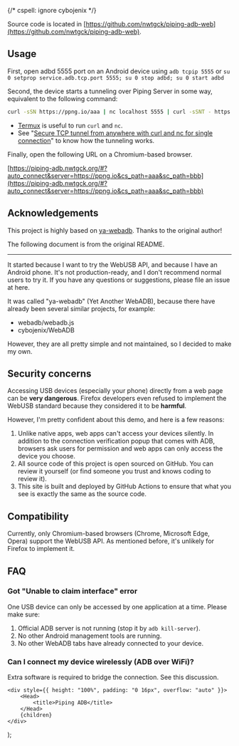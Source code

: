 
{/* cspell: ignore cybojenix */}

Source code is located in [https://github.com/nwtgck/piping-adb-web](https://github.com/nwtgck/piping-adb-web).

## Usage
First, open adbd 5555 port on an Android device using `adb tcpip 5555` or `su 0 setprop service.adb.tcp.port 5555; su 0 stop adbd; su 0 start adbd`

Second, the device starts a tunneling over Piping Server in some way, equivalent to the following command:
```bash
curl -sSN https://ppng.io/aaa | nc localhost 5555 | curl -sSNT - https://ppng.io/bbb
```

- [Termux](https://termux.dev) is useful to run `curl` and `nc`.
- See "[Secure TCP tunnel from anywhere with curl and nc for single connection](https://dev.to/nwtgck/secure-tcp-tunnel-from-anywhere-with-curl-and-nc-for-single-connection-2k5i)" to know how the tunneling works.

Finally, open the following URL on a Chromium-based browser.

[https://piping-adb.nwtgck.org/#?auto_connect&server=https://ppng.io&cs_path=aaa&sc_path=bbb](https://piping-adb.nwtgck.org/#?auto_connect&server=https://ppng.io&cs_path=aaa&sc_path=bbb)

## Acknowledgements

This project is highly based on [ya-webadb](https://github.com/yume-chan/ya-webadb). Thanks to the original author!

The following document is from the original README.

---

It started because I want to try the <ExternalLink href="https://developer.mozilla.org/en-US/docs/Web/API/USB">WebUSB</ExternalLink> API, and because I have an Android phone. It's not production-ready, and I don't recommend normal users to try it. If you have any questions or suggestions, please file an issue at <ExternalLink href="https://github.com/yume-chan/ya-webadb/issues">here</ExternalLink>.

It was called "ya-webadb" (Yet Another WebADB), because there have already been several similar projects, for example:

-   <ExternalLink href="https://github.com/webadb/webadb.js">
        webadb/webadb.js
    </ExternalLink>
-   <ExternalLink href="https://github.com/cybojenix/WebADB">
        cybojenix/WebADB
    </ExternalLink>

However, they are all pretty simple and not maintained, so I decided to make my own.

## Security concerns

Accessing USB devices (especially your phone) directly from a web page can be **very dangerous**. Firefox developers even refused to implement the WebUSB standard because they <ExternalLink href="https://mozilla.github.io/standards-positions/#webusb">considered it to be **harmful**</ExternalLink>.

However, I'm pretty confident about this demo, and here is a few reasons:

1. Unlike native apps, web apps can't access your devices silently. In addition to the connection verification popup that comes with ADB, browsers ask users for permission and web apps can only access the device you choose.
2. All source code of this project is open sourced on <ExternalLink href="https://github.com/yume-chan/ya-webadb/">GitHub</ExternalLink>. You can review it yourself (or find someone you trust and knows coding to review it).
3. This site is built and deployed by <ExternalLink href="https://github.com/yume-chan/ya-webadb/blob/main/.github/workflows/deploy.yml" spaceAfter>GitHub Actions</ExternalLink> to ensure that what you see is exactly the same as the source code.

## Compatibility

Currently, only Chromium-based browsers (Chrome, Microsoft Edge, Opera) support the WebUSB API. As mentioned before, it's unlikely for Firefox to implement it.

## FAQ

### Got "Unable to claim interface" error

One USB device can only be accessed by one application at a time. Please make sure:

1. Official ADB server is not running (stop it by `adb kill-server`).
2. No other Android management tools are running.
3. No other WebADB tabs have already connected to your device.

### Can I connect my device wirelessly (ADB over WiFi)?

Extra software is required to bridge the connection. See <ExternalLink href="https://github.com/yume-chan/ya-webadb/discussions/245#discussioncomment-384030">this discussion</ExternalLink>.

    <div style={{ height: "100%", padding: "0 16px", overflow: "auto" }}>
        <Head>
            <title>Piping ADB</title>
        </Head>
        {children}
    </div>
);
